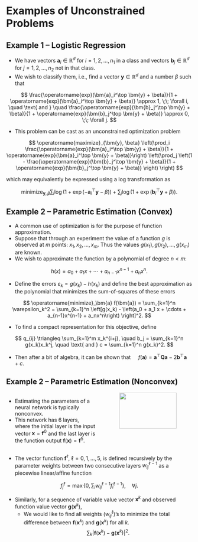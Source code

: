# Examples of Unconstrained Problems

## Example 1 &ndash; Logistic Regression {.smaller}

* We have vectors $\bm{a}_i \in \mathbb{R}^d$ for $i = 1, 2, \ldots, n_1$ in a
class and vectors $\bm{b}_j \in \mathbb{R}^d$ for $j = 1, 2, \ldots, n_2$ not in
that class.
* We wish to classify them, i.e., find a vector $\bm{y} \in \mathbb{R}^d$ and a
number $\beta$ such that

$$ \frac{\operatorname{exp}(\bm{a}_i^\top \bm{y} + \beta)}{1 +
\operatorname{exp}(\bm{a}_i^\top \bm{y} + \beta)} \approx 1, \;\; \forall i,
\quad \text{ and } \quad \frac{\operatorname{exp}(\bm{b}_j^\top \bm{y} +
\beta)}{1 + \operatorname{exp}(\bm{b}_j^\top \bm{y} + \beta)} \approx 0, \;\;
\forall j. $$

* This problem can be cast as an unconstrained optimization problem

$$ \operatorname{maximize}_{\bm{y}, \beta} 
\left(\prod_i \frac{\operatorname{exp}(\bm{a}_i^\top \bm{y} + \beta)}{1 +
\operatorname{exp}(\bm{a}_i^\top \bm{y} + \beta)}\right) \left(\prod_j
\left(1 - \frac{\operatorname{exp}(\bm{b}_j^\top \bm{y} + \beta)}{1 +
\operatorname{exp}(\bm{b}_j^\top \bm{y} + \beta)} \right) \right)
$$

which may equivalently be expressed using a log transformation as

$$
\operatorname{minimize}_{\bm{y}, \beta} \sum_i \operatorname{log}\left(1 +
\operatorname{exp}(-\bm{a}_i^\top \bm{y} - \beta) \right) + \sum_j
\operatorname{log}\left(1 + \operatorname{exp}(\bm{b}_i^\top \bm{y} + \beta)
\right).
$$


## Example 2 &ndash; Parametric Estimation (Convex) {.smaller}

* A common use of optimization is for the purpose of function approximation.
* Suppose that through an experiment the value of a function $g$ is observed at
$m$ points: $x_1, x_2, \ldots, x_m$. Thus the values $g(x_1), g(x_2), \ldots,
g(x_m)$ are known.
* We wish to approximate the function by a polynomial of degree $n < m$:

$$ h(x) = a_0 + a_1 x + \cdots + a_{n-1}x^{n-1} + a_nx^n. $$

* Define the errors $\varepsilon_k = g(x_k) - h(x_k)$ and define the best
approximation as the polynomial that minimizes the sum-of-squares of these
errors

$$ \operatorname{minimize}_\bm{a} f(\bm{a}) = \sum_{k=1}^n \varepsilon_k^2 =
\sum_{k=1}^n \left[g(x_k) - \left(a_0 + a_1 x + \cdots + a_{n-1}x^{n-1} +
a_nx^n\right) \right]^2.  $$

* To find a compact representation for this objective, define 

$$ q_{ij} \triangleq \sum_{k=1}^m x_k^{i+j}, \quad b_j = \sum_{k=1}^n
g(x_k)x_k^j, \quad \text{ and } c = \sum_{k=1}^n g(x_k)^2. $$

* Then after a bit of algebra, it can be shown that 
$\quad f(\bm{a}) = \bm{a}^\top
\bm{Qa} - 2\bm{b}^\top\bm{a} + c$.


## <span style="font-size:95%"> Example 2 &ndash; Parametric Estimation (Nonconvex) </span> {.smaller}

:::: {.columns}

::: {.column width="50%"}
* Estimating the parameters of a neural network is typically nonconvex.
* This network has $6$ layers, where the initial layer is the input vector
$\bm{x} = \bm{f}^0$ and the last layer is the function output $\bm{f}(\bm{x}) =
\bm{f}^5$.
:::

::: {.column width="50%"}
<center>
<img src="./contents/assets/neuralnet.png" width="80%" /img>
</center>
:::

::::

* The vector function $\bm{f}^\ell$, $\ell = 0, 1, \ldots, 5$, is defined
recursively by the parameter weights between two consecutive layers
$w_{ij}^{\ell-1}$ as a piecewise linear/affine function

$$ f_j^\ell = \operatorname{max}\left\{0, \sum_i w_{ij}^{\ell-1} f_i^{\ell -1
}\right\}, \quad \forall j. $$

* Similarly, for a sequence of variable value vector $\bm{x}^k$ and observed
function value vector $\bm{g}(\bm{x}^k)$,
  - We would like to find all weights $\left(w_{ij}^\ell \right)$'s to minimize
    the total difference between $\bm{f}(\bm{x}^k)$ and $\bm{g}(\bm{x}^k)$ for
    all $k$.
$$ \sum_k \left| \bm{f}(\bm{x}^k) - \bm{g}(\bm{x}^k) \right|^2. $$
